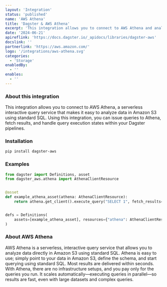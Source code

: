 ```yaml
---
layout: 'Integration'
status: 'published'
name: 'AWS Athena'
title: 'Dagster & AWS Athena'
excerpt: 'This integration allows you to connect to AWS Athena and analyze data in Amazon S3 using standard SQL within your Dagster pipelines.'
date: '2024-06-21'
apireflink: 'https://docs.dagster.io/_apidocs/libraries/dagster-aws'
docslink: ''
partnerlink: 'https://aws.amazon.com/'
logo: '/integrations/aws-athena.svg'
categories:
  - 'Storage'
enabledBy:
  - ''
enables:
  - ''
---
```


### About this integration

This integration allows you to connect to AWS Athena, a serverless interactive query service that makes it easy to analyze data in Amazon S3 using standard SQL. Using this integration, you can issue queries to Athena, fetch results, and handle query execution states within your Dagster pipelines.

### Installation

```bash
pip install dagster-aws
```

### Examples

```python
from dagster import Definitions, asset
from dagster_aws.athena import AthenaClientResource


@asset
def example_athena_asset(athena: AthenaClientResource):
    return athena.get_client().execute_query("SELECT 1", fetch_results=True)


defs = Definitions(
    assets=[example_athena_asset], resources={"athena": AthenaClientResource()}
)
```

### About AWS Athena

AWS Athena is a serverless, interactive query service that allows you to analyze data directly in Amazon S3 using standard SQL. Athena is easy to use; simply point to your data in Amazon S3, define the schema, and start querying using standard SQL. Most results are delivered within seconds. With Athena, there are no infrastructure setups, and you pay only for the queries you run. It scales automatically—executing queries in parallel—so results are fast, even with large datasets and complex queries.
